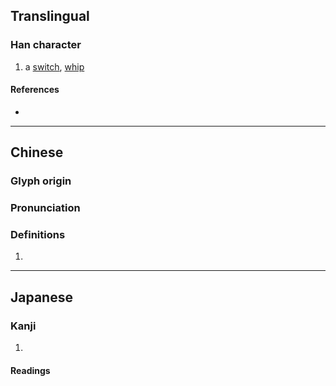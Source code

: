 {{character info}}
==Translingual==

===Han character===
{{Han char|rn=75|rad=木|as=13|sn=17|four=47932|canj=DYBB,XDYBB|ids=⿰木過}}

# a [[switch]], [[whip]]

====References====
* {{Han ref|kx=0557.100|dkj=15675|dj=0946.170|hdz=21280.060|uh=6A9B|ud=27291|bh=ECF9|bd=60665}}

----

==Chinese==
{{zh-forms}}

===Glyph origin===
{{Han etym}}

===Pronunciation===
{{zh-pron
|m=zhuā
|c=zaa1
|mc=y
|oc=y
|ma=
|cat=n
}}

===Definitions===
{{zh-hanzi}}

# {{rfdef|zh}}

----

==Japanese==

===Kanji===
{{ja-kanji|grade=|rs=木13}}

# {{rfdef|ja|sort=木13}}

====Readings====
{{ja-readings
|goon=て
|kanon=た
|kun=つえ}}